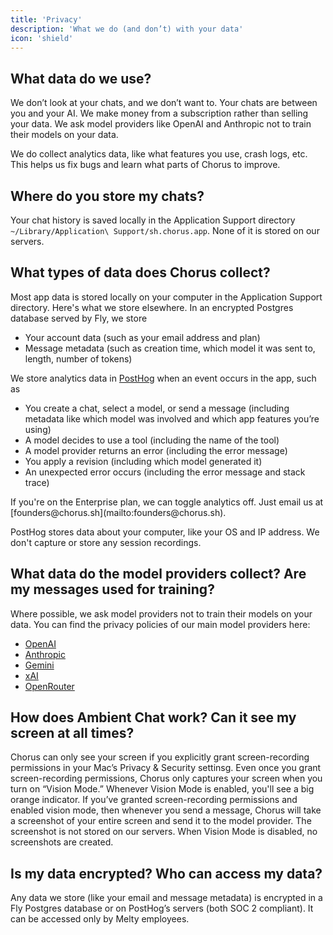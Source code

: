 ```yaml
---
title: 'Privacy'
description: 'What we do (and don’t) with your data'
icon: 'shield'
---
```


## What data do we use?

We don’t look at your chats, and we don’t want to. Your chats are between you and your AI. We make money from a subscription rather than selling your data.
We ask model providers like OpenAI and Anthropic not to train their models on your data.

We do collect analytics data, like what features you use, crash logs, etc. This helps us fix bugs and learn what parts of Chorus to improve.

## Where do you store my chats?

Your chat history is saved locally in the Application Support directory `~/Library/Application\ Support/sh.chorus.app`. None of it is stored on our servers.

## What types of data does Chorus collect?

Most app data is stored locally on your computer in the Application Support directory.
Here's what we store elsewhere.
In an encrypted Postgres database served by Fly, we store
- Your account data (such as your email address and plan)
- Message metadata (such as creation time, which model it was sent to, length, number of tokens)

We store analytics data in [PostHog](https://posthog.com) when an event occurs in the app, such as
- You create a chat, select a model, or send a message (including metadata like which model was involved and which app features you’re using)
- A model decides to use a tool (including the name of the tool)
- A model provider returns an error (including the error message)
- You apply a revision (including which model generated it)
- An unexpected error occurs (including the error message and stack trace)

<Note>
If you're on the Enterprise plan, we can toggle analytics off. Just email us at [founders@chorus.sh](mailto:founders@chorus.sh).
</Note>

PostHog stores data about your computer, like your OS and IP address.
We don't capture or store any session recordings.

## What data do the model providers collect? Are my messages used for training?

Where possible, we ask model providers not to train their models on your data. You can find the privacy policies of our main model providers here:
- [OpenAI](https://openai.com/policies/row-privacy-policy/)
- [Anthropic](https://www.anthropic.com/legal/privacy)
- [Gemini](https://support.google.com/gemini/answer/13594961?hl=en#privacy_notice)
- [xAI](https://x.ai/legal/privacy-policy)
- [OpenRouter](https://openrouter.ai/privacy)

## How does Ambient Chat work? Can it see my screen at all times?

Chorus can only see your screen if you explicitly grant screen-recording permissions in your Mac’s Privacy & Security settinsg.
Even once you grant screen-recording permissions, Chorus only captures your screen when you turn on “Vision Mode.” Whenever Vision Mode is enabled, you'll see a big orange indicator.
If you’ve granted screen-recording permissions and enabled vision mode, then whenever you send a message, Chorus will take a screenshot of your entire screen and send it to the model provider. The screenshot is not stored on our servers.
When Vision Mode is disabled, no screenshots are created.

## Is my data encrypted? Who can access my data?

Any data we store (like your email and message metadata) is encrypted in a Fly Postgres database or on PostHog’s servers (both SOC 2 compliant). It can be accessed only by Melty employees. 